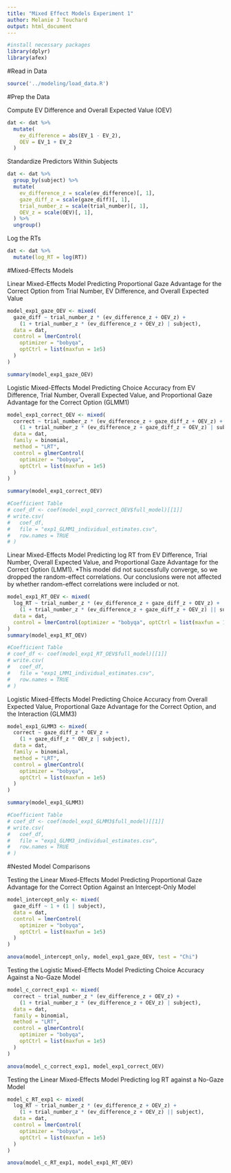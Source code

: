 ```yaml
---
title: "Mixed Effect Models Experiment 1"
author: Melanie J Touchard
output: html_document
---
```


```r
#install necessary packages
library(dplyr)
library(afex)
```

#Read in Data

```r
source('../modeling/load_data.R')
```


#Prep the Data 

Compute EV Difference and Overall Expected Value (OEV)

```r
dat <- dat %>%
  mutate(
    ev_difference = abs(EV_1 - EV_2),
    OEV = EV_1 + EV_2
  )
```

Standardize Predictors Within Subjects 

```r
dat <- dat %>%
  group_by(subject) %>%
  mutate(
    ev_difference_z = scale(ev_difference)[, 1],
    gaze_diff_z = scale(gaze_diff)[, 1],
    trial_number_z = scale(trial_number)[, 1],
    OEV_z = scale(OEV)[, 1],
  ) %>%
  ungroup()
```

Log the RTs

```r
dat <- dat %>%
  mutate(log_RT = log(RT))
```

#Mixed-Effects Models

Linear Mixed-Effects Model Predicting Proportional Gaze Advantage for the Correct Option from Trial Number, EV Difference, and Overall Expected Value

```r
model_exp1_gaze_OEV <- mixed(
  gaze_diff ~ trial_number_z * (ev_difference_z + OEV_z) +
    (1 + trial_number_z * (ev_difference_z + OEV_z) | subject),
  data = dat,
  control = lmerControl(
    optimizer = "bobyqa",
    optCtrl = list(maxfun = 1e5)
  )
)

summary(model_exp1_gaze_OEV)
```


Logistic Mixed-Effects Model Predicting Choice Accuracy from EV Difference, Trial Number, Overall Expected Value, and Proportional Gaze Advantage for the Correct Option (GLMM1)

```r
model_exp1_correct_OEV <- mixed(
  correct ~ trial_number_z * (ev_difference_z + gaze_diff_z + OEV_z) +
    (1 + trial_number_z * (ev_difference_z + gaze_diff_z + OEV_z) | subject),
  data = dat,
  family = binomial,
  method = "LRT",
  control = glmerControl(
    optimizer = "bobyqa",
    optCtrl = list(maxfun = 1e5)
  )
)

summary(model_exp1_correct_OEV)
```

```r
#Coefficient Table
# coef_df <- coef(model_exp1_correct_OEV$full_model)[[1]]
# write.csv(
#   coef_df,
#   file = "exp1_GLMM1_individual_estimates.csv",
#   row.names = TRUE
# )
```


Linear Mixed-Effects Model Predicting log RT from EV Difference, Trial Number, Overall Expected Value, and Proportional Gaze Advantage for the Correct Option (LMM1). *This model did not successfully converge, so we dropped the random-effect correlations. Our conclusions were not affected by whether random-effect correlations were included or not. 


```r
model_exp1_RT_OEV <- mixed(
  log_RT ~ trial_number_z * (ev_difference_z + gaze_diff_z + OEV_z) +
    (1 + trial_number_z * (ev_difference_z + gaze_diff_z + OEV_z) || subject),
  data = dat,
  control = lmerControl(optimizer = "bobyqa", optCtrl = list(maxfun = 1e5))
)
summary(model_exp1_RT_OEV)
```

```r
#Coefficient Table
# coef_df <- coef(model_exp1_RT_OEV$full_model)[[1]]
# write.csv(
#   coef_df,
#   file = "exp1_LMM1_individual_estimates.csv",
#   row.names = TRUE
# )
```


Logistic Mixed-Effects Model Predicting Choice Accuracy from Overall Expected Value, Proportional Gaze Advantage for the Correct Option, and the Interaction (GLMM3)

```r
model_exp1_GLMM3 <- mixed(
  correct ~ gaze_diff_z * OEV_z +
    (1 + gaze_diff_z * OEV_z | subject),
  data = dat,
  family = binomial,
  method = "LRT",
  control = glmerControl(
    optimizer = "bobyqa",
    optCtrl = list(maxfun = 1e5)
  )
)

summary(model_exp1_GLMM3)
```

```r
#Coefficient Table
# coef_df <- coef(model_exp1_GLMM3$full_model)[[1]]
# write.csv(
#   coef_df,
#   file = "exp1_GLMM3_individual_estimates.csv",
#   row.names = TRUE
# )
```


#Nested Model Comparisons

Testing the Linear Mixed-Effects Model Predicting Proportional Gaze Advantage for the Correct Option Against an Intercept-Only Model

```r
model_intercept_only <- mixed(
  gaze_diff ~ 1 + (1 | subject),
  data = dat,
  control = lmerControl(
    optimizer = "bobyqa",
    optCtrl = list(maxfun = 1e5)
  )
)

anova(model_intercept_only, model_exp1_gaze_OEV, test = "Chi")
```

Testing the Logistic Mixed-Effects Model Predicting Choice Accuracy Against a No-Gaze Model

```r
model_c_correct_exp1 <- mixed(
  correct ~ trial_number_z * (ev_difference_z + OEV_z) +
    (1 + trial_number_z * (ev_difference_z + OEV_z) | subject),
  data = dat,
  family = binomial,
  method = "LRT",
  control = glmerControl(
    optimizer = "bobyqa",
    optCtrl = list(maxfun = 1e5)
  )
)

anova(model_c_correct_exp1, model_exp1_correct_OEV)
```

Testing the Linear Mixed-Effects Model Predicting log RT against a No-Gaze Model

```r
model_c_RT_exp1 <- mixed(
  log_RT ~ trial_number_z * (ev_difference_z + OEV_z) +
    (1 + trial_number_z * (ev_difference_z + OEV_z) || subject),
  data = dat,
  control = lmerControl(
    optimizer = "bobyqa",
    optCtrl = list(maxfun = 1e5)
  )
)

anova(model_c_RT_exp1, model_exp1_RT_OEV)
```

